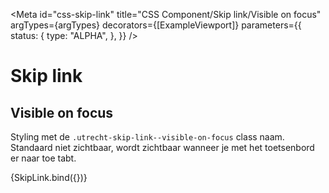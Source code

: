 <!-- @license CC0-1.0 -->


<Meta
  id="css-skip-link"
  title="CSS Component/Skip link/Visible on focus"
  argTypes={argTypes}
  decorators={[ExampleViewport]}
  parameters={{
    status: {
      type: "ALPHA",
    },
  }}
/>

# Skip link

## Visible on focus

Styling met de `.utrecht-skip-link--visible-on-focus` class naam. Standaard niet zichtbaar, wordt zichtbaar wanneer je met het toetsenbord er naar toe tabt.

<Canvas>
  <Story
    name="Visible on focus"
    args={{
      ...exampleArgs,
      visibleOnFocus: true,
    }}
    parameters={{
      status: {
        type: "WORK IN PROGRESS",
        chromatic: { disableSnapshot: true },
      },
    }}
  >
    {SkipLink.bind({})}
  </Story>
</Canvas>

<ArgsTable story="Visible on focus" />
